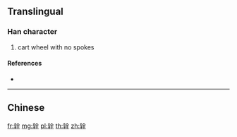 {{character info/new}}
{{also|輇}}
==Translingual==

===Han character===
{{Han char|rn=159|rad=车|as=06|sn=10|four=|canj=KQOMG}}

# cart wheel with no spokes

====References====
* {{Han ref|kx=1250.241|hdz=53530.051|uh=8F81|ud=36737}}

----

==Chinese==
{{zh-see|輇}}

[[fr:辁]]
[[mg:辁]]
[[pl:辁]]
[[th:辁]]
[[zh:辁]]
